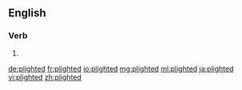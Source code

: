 ==English==

===Verb===
{{head|en}}

# {{en-past of|plight}}

[[de:plighted]]
[[fr:plighted]]
[[io:plighted]]
[[mg:plighted]]
[[ml:plighted]]
[[ja:plighted]]
[[vi:plighted]]
[[zh:plighted]]